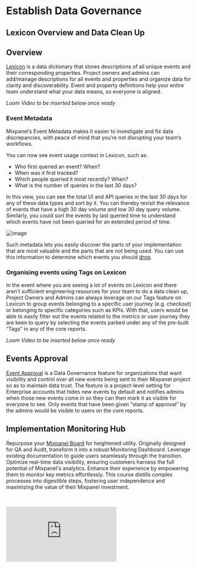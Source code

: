 # Establish Data Governance

## Lexicon Overview and Data Clean Up

## Overview

[Lexicon](/docs/data-governance/lexicon) is a data dictionary that stores descriptions of all unique events and their corresponding properties. Project owners and admins can add/manage descriptions for all events and properties and organize data for clarity and discoverability. Event and property definitions help your entire team understand what your data means, so everyone is aligned. 

_Loom Video to be inserted below once ready_

###  Event Metadata

Mixpanel’s Event Metadata makes it easier to investigate and fix data discrepancies, with peace of mind that you’re not disrupting your team’s workflows.

You can now see event usage context in Lexicon, such as:
- Who first queried an event? When?
- When was it first tracked?
- Which people queried it most recently? When?
- What is the number of queries in the last 30 days?

In this view, you can see the total UI and API queries in the last 30 days for any of these data types and sort by it. You can thereby revisit the relevance of events that have a high 30 day volume and low 30 day query volume. Similarly, you could sort the events by last queried time to understand which events have not been queried for an extended period of time.

![image](//tutorials/events-metadata.png)

Such metadata lets you easily discover the parts of your implementation that are most valuable and the parts that are not being used. You can use this information to determine which events you should [drop](/docs/data-governance/lexicon#dropping-events). 

### Organising events using Tags on Lexicon

In the event where you are seeing a lot of events on Lexicon and there aren't sufficient engineering resources for your team to do a data clean up, Project Owners and Admins can always leverage on our Tags feature on Lexicon to group events belonging to a specific user journey (e.g. checkout) or belonging to specific categories such as KPIs. With that, users would be able to easily filter out the events related to the metrics or user journey they are keen to query by selecting the events parked under any of the pre-built “Tags” in any of the core reports. 

_Loom Video to be inserted below once ready_


## Events Approval
[Event Approval](/docs/data-governance/event-approval) is a Data Governance feature for organizations that want visibility and control over all new events being sent to their Mixpanel project so as to maintain data trust. The feature is a project-level setting for Enterprise accounts that hides new events by default and notifies admins when those new events come in so they can then mark it as visible for everyone to see. Only events that have been given “stamp of approval” by the admins would be visible to users on the core reports. 

## Implementation Monitoring Hub
Repurpose your [Mixpanel Board](https://mixpanel.com/s/3oqDsG) for heightened utility. Originally designed for QA and Audit, transform it into a robust Monitoring Dashboard. Leverage existing documentation to guide users seamlessly through the transition. Optimize real-time data visibility, ensuring customers harness the full potential of Mixpanel's analytics. Enhance their experience by empowering them to monitor key metrics effortlessly. This course distills complex processes into digestible steps, fostering user independence and maximizing the value of their Mixpanel investment.

<br />
<p style={{ position: 'relative', paddingBottom: '56.25%', height: 0, overflow: 'hidden' }}>
  <iframe src="https://www.youtube.com/embed/0Uc4lodA9Ok?rel=0" title="Use a Board Template to Monitor Your Data Health" frameborder="0" webkitallowfullscreen="true" mozallowfullscreen="true" allowFullScreen style={{position: 'absolute', top: 0, left: 0, width: '100%', height: '100%'}}></iframe>
</p>
